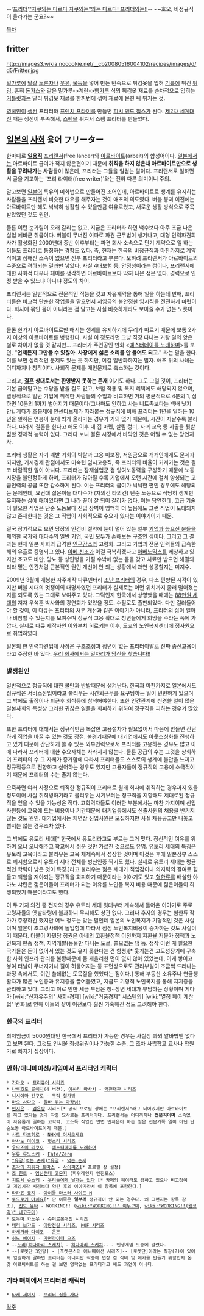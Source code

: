 --'[[프리더]]'[["자쿠와는 다르다 자쿠와는"와는 다르다! 프리더와는!!]]-- ~~호오, 비정규직이 올라가는 군요?~~

[[목차]]

== fritter ==
http://images3.wikia.nocookie.net/__cb20080516004102/recipes/images/d/d5/Fritter.jpg

[[밀가루]]에 [[달걀]] [[노른자]]나 [[우유]], [[물]]등을 넣어 만든 반죽으로 튀김옷을 입혀 [[기름]]에 튀긴 [[튀김]]. 흔히 [[돈가스]]와 같은 밀가루->계란->[[빵가루]] 식의 튀김옷 재료를 순차적으로 입히는 [[커틀릿]]과는 달리 튀김옷 재료를 한꺼번에 섞어 재료에 묻힌 뒤 튀기는 것.

[[영국]]인이 [[생선]] 프리터와 [[프렌치 프라이]]를 만들면 [[피시 앤드 칩스]]가 된다. [[제2차 세계대전]] 때는 생선이 부족해서, [[스팸]]을 튀겨서 스팸 프리터를 만들었다.
== [[일본]]의 [[사회]] 용어 フリーター == 
한마디로 '''[[일용직]]'''
[[프리랜서]](free lancer)와 [[아르바이트]](arbeit)의 합성어이다. [[일본]]에서는 아르바이트 급여가 적지 않은편이기 때문에 '''취직을 하지 않은채 아르바이트만으로 생활을 꾸려나가는 사람'''들이 많은데, 프리터는 그들을 일컫는 말이다. 프리랜서로 일하면서 글을 기고하는 '프리 라이터(free writer)'와는 전혀 다른 의미이니 주의.

알고보면 [[일본어]] 특유의 미화법으로 만들어진 조어인데, 아르바이트로 생계를 유지하는 사람들을 프리랜서 비슷한 대우를 해주자는 것이 애초의 의도였다. 버블 붕괴 이전에는 아르바이트만 해도 넉넉히 생활할 수 있을만큼 여유로웠고, 새로운 생활 방식으로 주목 받았었던 것도 원인. 

물론 이런 눈가림이 오래 갈리는 없고, 지금은 프리터라 하면 백수보다 아주 조금 나은 실업 예비군 취급이다. 버블이 무너진 여파로 파견 근무법이 생겨나고, 대형 인력파견회사가 활성화된 2000년대 중반 이후부터는 파견 회사 소속으로 단기 계약으로 일 하는 이들도 프리터로 통칭하는 경향도 있다. 즉, 현재는 한국의 비정규직과 마찬가지로 계약직이고 정해진 소속이 없으면 전부 프리터라고 부른다. 오히려 프리랜서가 아르바이트의 수준으로 격하되는 결과만 낳았다. 사실 4대보험 등, 안정성이라는 점이나, 프리랜서에 대한 사회적 대우나 페이를 생각하면 아르바이트보다 딱히 나은 점은 없다. 경력으로 인정 받을 수 있느냐 아니냐 정도의 차이.

프리랜서는 일반적으로 전문적인 직능을 갖고 자유계약을 통해 일을 하는데 반해, 프리터들은 비교적 단순한 작업들을 맡으면서 저임금의 불안정한 임시직을 전전하게 마련이다. 회사에 묶인 몸이 아니라는 점 말고는 사실 비슷하게라도 보아줄 수가 없는 노릇이다. 


물론 한가지 아르바이트로만 해서는 생계를 유지하기에 무리가 따르기 때문에 보통 2가지 이상의 아르바이트를 병행한다. 사실 이 정도라면 그냥 직장 다니는 거랑 일의 양은 별로 차이가 없을 것 같지만… 프리터가 주인공인 만화 <[[예스터데이를 노래하며]]>를 보면, '''"언제든지 그만둘 수 있잖아. 사장에게 싫은 소리를 안 들어도 되고."''' 라는 말을 한다. 이를 보면 심리적인 문제도 있는 듯 하지만, 이걸 일반화하지는 말자. 애초 위의 사례는 어디까지나 창작이다. 사회적 문제를 개인문제로 축소하는 것이다.  

그리고, '''[[결혼]] 상대로서는 환영받지 못하는 존재''' 이기도 하다. 그도 그럴 것이, 프리터는 기본 급여말고는 수당을 받을 길도 없고, 보험 적용 및 복지 혜택에도 해당되지 않으며, 결정적으로 일반 기업에 취직한 사람들의 수입과 비교하면 거의 평균적으로 4분의 1, 심하면 10분의 1까지 벌어지기 때문이다(그나마도 안하고 사는 니트족보다는 백배 낫지만). 게다가 호봉제에 인센티브제가 따라붙는 정규직에 비해 프리터는 1년을 일하든 10년을 일하든 연봉이 눈에 띄게 올라가는 경우가 거의 없기 때문에, 시간이 지날수록 불리하다. 따라서 결혼을 한다고 해도 이후 내 집 마련, 살림 정비, 자녀 교육 등 지출을 뒷받침할 경제적 능력이 없다. 그러다 보니 결혼 시장에서 바닥인 것은 어쩔 수 없는 당연지사.

프리터 생활은 자기 계발 기회의 박탈과 고용 미보장, 저임금으로 개개인에게도 문제가 되지만, 거시경제 관점에서도 미숙련 임시고용직, 즉 프리터의 비율이 커져가는 것은 결코 바람직한 일이 아니다. 프리터는 잠재실업군 겸 잉여노동력을 구성하기 때문에 노동시장을 불안정하게 하며, 프리터가 많아질 수록 기업에서 오랜 시간에 걸쳐 양성되는 고급인력의 공급 또한 감소하게 된다. 이는 프리터의 급여가 넉넉한 편인 경우에도 해당되는 문제인데, 요컨대 젊은이들 대다수가 (자의건 타의건) 단순 노동으로 적당히 생계만 유지하는 삶에 매여있다면 그 나라 꼴이 잘 되어 갈리가 없다. 이는 당연한데, 고급 기술이 필요한 직업은 단순 노동보다 진입 장벽이 명백히 더 높음에도 그런 직업이 도태되지 않고 존재한다는 것은 그 직업이 사회적으로 수요가 있다는 이야기이기 때문.

결국 장기적으로 보면 당장의 인건비 절약에 눈이 멀어 있는 일부 [[기업]]과 [[높으신 분들]]을 제외한 국가와 대다수의 일반 기업, 국민 모두가 손해보는 구조인 셈이다. 그리고 그 결과는 현재 일본 사회의 급격한 [[인구]]감소와 고령화. 그리고 기업과 전문 인력들의 급속한 해외 유출로 증명되고 있다. [[아베 신조]]가 이걸 극복하겠다고 [[아베노믹스]]를 제창하고 있지만 초고도 비만, 당뇨 등 성인병을 가질 수밖에 없는 몸을 갖고 치료만 받으면 해결되리라 믿는 인간처럼 근본적인 원인 개선이 안 되는 상황에서 과연 성공할지는 미지수. 

2009년 3월에 개봉한 자주제작 다큐멘터리 [[조난 프리터]]의 경우, 다소 편향된 시각이 있지만 버블 시대의 멋쟁이의 대명사였던 프리터가 실제로는 어떤 위치까지 굴러 떨어졌는지를 되도록 있는 그대로 보여주고 있다. 그덕인지 한국에서 상영했을 때에는 [[88만원 세대]]의 저자 우석훈 박사와의 강연회가 있었을 정도. 수필로도 출판되었다. 다만 걸러들어야 할 것이, 이 다큐는 프리터의 처우 개선과 같은 이야기가 아니라, 프리터의 삶이 얼마나 비참할 수 있는지를 보여주며 정규직 고용 확대로 청년들에게 희망을 주라는 쪽에 가깝다. 실제로 다큐 제작자인 이와부치 히로키는 이후, 도쿄의 노인복지센터에 정사원으로 취업하였다.

일본의 한 인력파견업체 사장은 구조조정과 정년이 없는 프리터야말로 진짜 종신고용이라고 주장한 바 있다. [http://biz.chosun.com/site/data/html_dir/2011/05/27/2011052701136.html 우리 회사에서는 일자리가 당신을 찾습니다!!]

=== 발생원인 ===
일반적으로 정규직에 대한 불만과 반발때문에 생겨난다. 한국과 마찬가지로 일본에서도 정규직은 서비스잔업이라고 불리우는 시간외근무를 요구당하는 일이 빈번하게 있으며 그 밖에도 출장이나 퇴근후 회식등에 참석해야한다. 또한 인간관계에 신경쓸 일이 많은 일본사회의 특성상 그러한 귀찮은 일들을 회피하기 위하여 정규직을 피하는 경우가 많았다.

또한 프리터에 대해서는 정규직만큼 복잡한 고용절차가 필요없어서 마음에 안들면 간단하게 직업을 바꿀 수 있는 것도 장점. 불경기때문에 대기업에서도 아웃소싱화를 진행하고 있기 때문에 간단하게 쓸 수 있는 외부인력으로서 프리터를 고용하는 경우도 많고 이에 따라서 프리터에 대한 수요자체는 사라지지 않는다. 물론 공급의 수는 그것을 상회하며 프리터의 수 그 자체가 증가함에 따라서 프리터들도 스스로의 생계에 불안을 느끼고 정규직등으로 전향하고 싶어하는 경우도 있지만 고용자들이 정규직의 고용에 소극적이기 때문에 프리터의 수는 줄지 않는다.

오죽하면 여러 사정으로 퇴직한 정규직이 프리터로 원래 회사에 취직하는 경우까지 있을 정도이며 사실 취직빙하기라고 불리우는 시기부터는 정규직을 지향해도 제대로된 정규직을 얻을 수 있을 가능성은 적다. 고학력자들도 이러한 부분에서는 마찬 가지이며 신입사원등에 교육에 드는 비용이나 기간때문에 대기업등에서도 신졸사원의 채용을 반기지 않는 것도 원인. 대기업에서는 체면상 신입사원은 모집하지만 사실 채용공고만 내놓고 뽑지는 않는 경우조차 있다. 

그 밖에도 유토리 세대[* 한국에서 유도리라고도 부르는 그거 맞다. 정신적인 여유를 위하여 오냐 오냐해주고 학교에서 쉬운 것만 가르친 것으로도 유명. 유토리 세대의 특징은 유토리 교육이라고 불리우는 교육 체제속에서 성장한 것이며 이것은 후에 일본정부 스스로 폐지함으로서 유토리 세대 전체를 병신인증 찍기도 했다. 실제로 유토리 세대는 평균적인 학력이 낮은 것이 특징.]라고 불리우는 젊은 세대가 책임감이나 의지력의 결여로 힘들고 책임을 져야되는 정규직을 회피하기 때문이라는 이야기도 있고 [[혐한류]]를 배설한 야마노 샤린은 젊은이들이 프리터가 되는 이유를 노인들 복지 비용 때문에 젊은이들이 희생되었기 때문이라고도 했다. 

이 두 가지 의견 중 전자의 경우 유토리 세대 윗대부터 계속해서 들어온 이야기로 주로 고령자들의 옛날타령에 불과하니 무시해도 상관 없다. 그러나 후자의 경우는 혐한류 작가가 주장하긴 했지만 어느 정도는 맞는 말인데 일본의 노인복지가 기형적인 것은 사실이며 일본이 초고령사회에 돌입함에 따라서 점점 노인복지비용이 증가하는 것도 사실이기 때문다. 더불어 자민당 정권은 아베의 고환율정책 이전까지 저환율 저물가 정책과 노인복지 편중 정책, 지역개발(동물만 다니는 도로, 쓸모없는 댐 등. 정작 이런 게 필요한 국가들은 돈이 없어서 있는 것도 유지 못한다는 건 함정)[* 웃기는건 고도성장기에 구축한 사회 인프라 관리를 불황때문에 좀 게을리한 면이 없지 않아 있었는데, 이게 쌓이고 쌓여 터널이 무너지거나 길이 허물어지는 등 표면상으로도 관리부실이 조금씩 드러나는 과정 속에서도, 이런 쓸데없는 토목질을 했었다는 점이다.] 통해 부동산 소유주나 연금생활자가 많은 노인층과 유지층을 끌어들였고, 지금도 기형적 노인복지를 통해 지지층을 관리하고 있다. 그리고 이로 인한 세금 부담은 청~장년 세대가 부담하는 상황이며 게다가 [wiki:"신자유주의" 사회-경제] [wiki:"거품경제" 시스템의] [wiki:"열정 페이 계산법" 변화]로 인해 이들의 삶이 이전보다 훨씬 가혹해진 점도 고려해야 한다. 

=== 한국의 프리터 ===
최저임금이 5000원대인 한국에서 프리터가 가능한 경우는 사실상 과외 알바밖엔 없다고 보면 된다. 그것도 인서울 최상위권이나 가능한 수준. 그 조차 사립학교 교사나 학원가로 빠지기 십상이다.

=== 만화/애니메이션/게임에서 프리터인 캐릭터 ===
 * [[가마오]] - [[프리큐어 시리즈]]
 * [[나루호도 류이치]](4 버젼), [[야하리 마사시]] - [[역전재판 시리즈]]
 * [[니시야마 칸쿠로]] - [[무적 철가방]]
 * [[마오 사다오]] - [[알바 뛰는 마왕님!]]
 * [[민지은]] - [[검은방]] 시리즈[* 공식 프로필 상에는 "프리랜서"라고 되어있지만 아르바이트를 하고 있다는 것과 작중 묘사로는 프리터이다. 프리랜서는 어디까지나 '''전문직이며''' 소속없이 자유롭게 일하는 고학력, 고소득 직업인 반면 민지은이 하는 일은 전문가쪽 일이 아닌 단순노동 아르바이트이기 때문.]
 * [[사토 타츠히로]] - [[NHK에 어서오세요]]
 * [[아사노 미이코]] - [[헛소리 시리즈]]
 * [[우오즈미 리쿠오]] - [[예스터데이를 노래하며]]
 * [[우류 류노스케]] - [[Fate/Zero]]
 * [["유양(먹는 존재)"유양]] - [[먹는 존재]]
 * [[조각의 지휘자 토마스]] - [[사이퍼즈]][* 프로필 상 설정]
 * [[죠 한토]] - [[염신전대 고온저]] (파워레인저 엔진포스)　
 * [[치토세 슈스케]] - [[우리들에게 날개는 없다]] [* 카페의 웨이터도 겸하고 있으나 비고정이고 게임시작 시점보다 약간 후의 이야기라서 이 항목에 포함한다.]
 * [[타카죠 쿄지]] - [[아이돌 마스터 사이드 M]]
 * [[토도로키 야치요]][* 단 이쪽은 '''일부러''' 정규직이 안 되는 경우다. 왜 그런지는 항목 참조], [[신도 유타]] - WORKING!! ([[wiki:"WORKING!!" 이누구미]], [[wiki:"WORKING!!(웹코믹)" 네코구미]])
 * [[토우마 카노우]] - [[슈퍼로봇대전]] 시리즈
 * [[테리 보가드]] - [[아랑전설 시리즈]], [[KOF 시리즈]]
 * [[하세가와 다이조]] - [[은혼]]
 * [[히노 에이지]] - [[가면라이더 오즈]]
 * --[[노리(히다마리 스케치)]] - [[히다마리 스케치]]-- - 인생게임 도중에 걸렸다.
 * --[로켓단 3인방] - [포켓몬스터 애니메이션 시리즈]-- [로켓단]이라는 직장(?)이 있어서 엄밀하게 말하면 프리터는 아니지만 작중에 변장 겸 식비 및 메카를 만들기 위함인지 온갖 아르바이트를 하는 걸 보면 영락없는 프리터라고 해도 과언이 아니다.

=== 기타 매체에서 프리터인 캐릭터 ===
 * [[타케 세이지]] - [[프리터 집을 사다]]

[[각주]]
